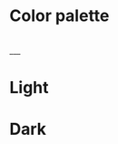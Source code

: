 
<Meta title="Color palette"/>

# Color palette

<br/>
___
<br/>

# Light

<ColorPalette>
    <ColorItem
        title="Backgrounds"
        subtitle={'These colors are used for backgrounds and containers.'}
        colors={{
            backgroundPrimary: themeConfig.light.styleguideColors.backgroundPrimary,
            backgroundSecondary: themeConfig.light.styleguideColors.backgroundSecondary,
            backgroundTertiary: themeConfig.light.styleguideColors.backgroundTertiary,
            backgroundQuaternary: themeConfig.light.styleguideColors.backgroundQuaternary
        }}
    />
    <ColorItem
        title="Borders (lines, borders)"
        subtitle={'These colors are used for borders and lines.'}
        colors={{
            borderPrimary: themeConfig.light.styleguideColors.borderPrimary,
            borderSecondary: themeConfig.light.styleguideColors.borderPrimary,
            borderRed: themeConfig.light.styleguideColors.borderRed
        }}
    />
    <ColorItem
        title="Fills (buttons, dropdowns, inputs)"
        subtitle={'These colors are used for buttons, dropdowns, and inputs.'}
        colors={{
            fillPrimaryRed: themeConfig.light.styleguideColors.fillPrimaryRed,
            fillPrimaryRedHover: themeConfig.light.styleguideColors.fillPrimaryRedHover,
            fillPrimaryRedClick: themeConfig.light.styleguideColors.fillPrimaryRedClick,
            fillPrimaryBlue: themeConfig.light.styleguideColors.fillPrimaryBlue,
            fillPrimaryBlueHover: themeConfig.light.styleguideColors.fillPrimaryBlueHover,
            fillPrimaryBlueClick: themeConfig.light.styleguideColors.fillPrimaryBlueClick,
            fillSecondary: themeConfig.light.styleguideColors.fillSecondary,
            fillSecondaryRedHover: themeConfig.light.styleguideColors.fillSecondaryRedHover,
            fillSecondaryRedClick: themeConfig.light.styleguideColors.fillSecondaryRedClick,
            fillSecondaryBlueHover: themeConfig.light.styleguideColors.fillSecondaryBlueHover,
            fillSecondaryBlueClick: themeConfig.light.styleguideColors.fillSecondaryBlueClick,
            fillTertiary: themeConfig.light.styleguideColors.fillTertiary,
            fillGreen: themeConfig.light.styleguideColors.fillGreen,
            fillVioletGradient: themeConfig.light.styleguideColors.fillVioletGradient,
            fillBlueGradient: themeConfig.light.styleguideColors.fillBlueGradient,
            fillLoadingInTable: themeConfig.light.styleguideColors.fillLoadingInTable
        }}
    />
    <ColorItem
        title="Content (text, icons)"
        subtitle={'These colors are used for text and icons.'}
        colors={{
            fillPrimaryRed: themeConfig.light.styleguideColors.contentPrimary,
            fillPrimaryRedHover: themeConfig.light.styleguideColors.contentSecondary,
            fillPrimaryRedClick: themeConfig.light.styleguideColors.contentTertiary,
            fillPrimaryBlue: themeConfig.light.styleguideColors.contentQuaternary,
            fillPrimaryBlueHover: themeConfig.light.styleguideColors.contentOnFill,
            fillPrimaryBlueClick: themeConfig.light.styleguideColors.contentBlue,
            fillSecondary: themeConfig.light.styleguideColors.contentRed,
            fillSecondaryRedHover: themeConfig.light.styleguideColors.contentGreen,
            fillSecondaryRedClick: themeConfig.light.styleguideColors.contentViolet,
            fillSecondaryBlueHover: themeConfig.light.styleguideColors.contentYellow,
            fillSecondaryBlueClick: themeConfig.light.styleguideColors.contentWarmGreen,
            fillTertiary: themeConfig.light.styleguideColors.contentLightBlue,
        }}
    />
</ColorPalette>

# Dark

<ColorPalette>
    <ColorItem
        title="Backgrounds"
        subtitle={'These colors are used for backgrounds and containers.'}
        colors={{
            backgroundPrimary: themeConfig.dark.styleguideColors.backgroundPrimary,
            backgroundSecondary: themeConfig.dark.styleguideColors.backgroundSecondary,
            backgroundTertiary: themeConfig.dark.styleguideColors.backgroundTertiary,
            backgroundQuaternary: themeConfig.dark.styleguideColors.backgroundQuaternary
        }}
    />
    <ColorItem
        title="Borders (lines, borders)"
        subtitle={'These colors are used for borders and lines.'}
        colors={{
            borderPrimary: themeConfig.dark.styleguideColors.borderPrimary,
            borderSecondary: themeConfig.dark.styleguideColors.borderPrimary,
            borderRed: themeConfig.dark.styleguideColors.borderRed
        }}
    />
    <ColorItem
        title="Fills (buttons, dropdowns, inputs)"
        subtitle={'These colors are used for buttons, dropdowns, and inputs.'}
        colors={{
            fillPrimaryRed: themeConfig.dark.styleguideColors.fillPrimaryRed,
            fillPrimaryRedHover: themeConfig.dark.styleguideColors.fillPrimaryRedHover,
            fillPrimaryRedClick: themeConfig.dark.styleguideColors.fillPrimaryRedClick,
            fillPrimaryBlue: themeConfig.dark.styleguideColors.fillPrimaryBlue,
            fillPrimaryBlueHover: themeConfig.dark.styleguideColors.fillPrimaryBlueHover,
            fillPrimaryBlueClick: themeConfig.dark.styleguideColors.fillPrimaryBlueClick,
            fillSecondary: themeConfig.dark.styleguideColors.fillSecondary,
            fillSecondaryRedHover: themeConfig.dark.styleguideColors.fillSecondaryRedHover,
            fillSecondaryRedClick: themeConfig.dark.styleguideColors.fillSecondaryRedClick,
            fillSecondaryBlueHover: themeConfig.dark.styleguideColors.fillSecondaryBlueHover,
            fillSecondaryBlueClick: themeConfig.dark.styleguideColors.fillSecondaryBlueClick,
            fillTertiary: themeConfig.dark.styleguideColors.fillTertiary,
            fillGreen: themeConfig.dark.styleguideColors.fillGreen,
            fillVioletGradient: themeConfig.dark.styleguideColors.fillVioletGradient,
            fillBlueGradient: themeConfig.dark.styleguideColors.fillBlueGradient,
            fillLoadingInTable: themeConfig.dark.styleguideColors.fillLoadingInTable
        }}
    />
    <ColorItem
        title="Content (text, icons)"
        subtitle={'These colors are used for text and icons.'}
        colors={{
            fillPrimaryRed: themeConfig.dark.styleguideColors.contentPrimary,
            fillPrimaryRedHover: themeConfig.dark.styleguideColors.contentSecondary,
            fillPrimaryRedClick: themeConfig.dark.styleguideColors.contentTertiary,
            fillPrimaryBlue: themeConfig.dark.styleguideColors.contentQuaternary,
            fillPrimaryBlueHover: themeConfig.dark.styleguideColors.contentOnFill,
            fillPrimaryBlueClick: themeConfig.dark.styleguideColors.contentBlue,
            fillSecondary: themeConfig.dark.styleguideColors.contentRed,
            fillSecondaryRedHover: themeConfig.dark.styleguideColors.contentGreen,
            fillSecondaryRedClick: themeConfig.dark.styleguideColors.contentViolet,
            fillSecondaryBlueHover: themeConfig.dark.styleguideColors.contentYellow,
            fillSecondaryBlueClick: themeConfig.dark.styleguideColors.contentWarmGreen,
            fillTertiary: themeConfig.dark.styleguideColors.contentLightBlue,
        }}
    />
</ColorPalette>